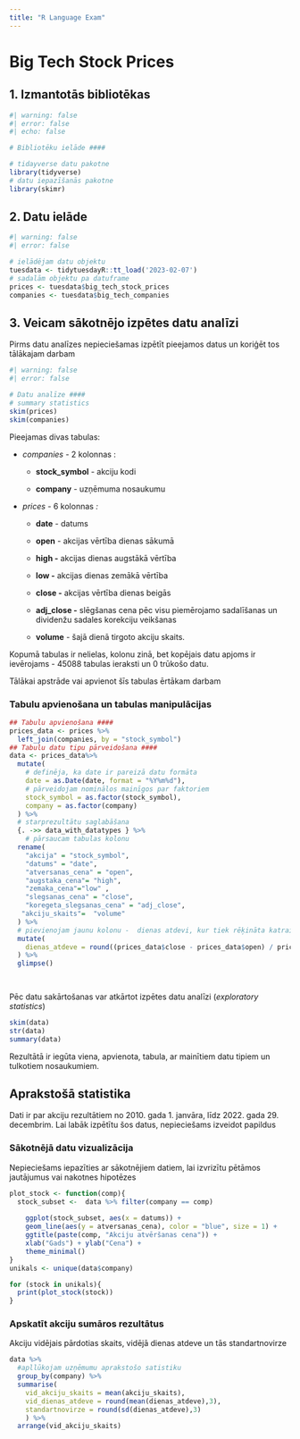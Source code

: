 ```yaml
---
title: "R Language Exam"
---
```


# Big Tech Stock Prices

## 1. Izmantotās bibliotēkas

```r
#| warning: false
#| error: false
#| echo: false

# Bibliotēku ielāde ####

# tidayverse datu pakotne
library(tidyverse)
# datu iepazīšanās pakotne
library(skimr)

```

## 2. Datu ielāde

```r
#| warning: false
#| error: false

# ielādējam datu objektu
tuesdata <- tidytuesdayR::tt_load('2023-02-07')
# sadalām objektu pa datuframe
prices <- tuesdata$big_tech_stock_prices 
companies <- tuesdata$big_tech_companies
```

## 3. Veicam sākotnējo izpētes datu analīzi

Pirms datu analīzes nepieciešamas izpētīt pieejamos datus un koriģēt tos tālākajam darbam

```r
#| warning: false
#| error: false

# Datu analīze ####
# summary statistics
skim(prices)
skim(companies)

```

Pieejamas divas tabulas:

-   *companies* - 2 kolonnas :

    -   **stock_symbol** - akciju kodi

    -   **company** - uzņēmuma nosaukumu

-   *prices -* 6 kolonnas *:*

    -   **date** - datums

    -   **open** - akcijas vērtība dienas sākumā

    -   **high -** akcijas dienas augstākā vērtība

    -   **low -** akcijas dienas zemākā vērtība

    -   **close -** akcijas vērtība dienas beigās

    -   **adj_close -** slēgšanas cena pēc visu piemērojamo sadalīšanas un dividenžu sadales korekciju veikšanas

    -   **volume** - šajā dienā tirgoto akciju skaits.

Kopumā tabulas ir nelielas, kolonu zinā, bet kopējais datu apjoms ir ievērojams - 45088 tabulas ieraksti un 0 trūkošo datu.

Tālākai apstrāde vai apvienot šīs tabulas ērtākam darbam

### Tabulu apvienošana un tabulas manipulācijas

```r
## Tabulu apvienošana ####
prices_data <- prices %>% 
  left_join(companies, by = "stock_symbol")
## Tabulu datu tipu pārveidošana ####
data <- prices_data%>% 
  mutate(
    # definēja, ka date ir pareizā datu formāta
    date = as.Date(date, format = "%Y%m%d"),
    # pārveidojam nominālos mainīgos par faktoriem
    stock_symbol = as.factor(stock_symbol),
    company = as.factor(company)
  ) %>% 
  # starprezultātu saglabāšana
  {. ->> data_with_datatypes } %>% 
    # pārsaucam tabulas kolonu
  rename(
    "akcija" = "stock_symbol",
    "datums" = "date",
    "atversanas_cena" = "open",
    "augstaka_cena"= "high",
    "zemaka_cena"="low" ,
    "slegsanas_cena" = "close",
    "koregeta_slegsanas_cena" = "adj_close",
   "akciju_skaits"=  "volume"
  ) %>%
  # pievienojam jaunu kolonu -  dienas atdevi, kur tiek rēķināta katrai rindai
  mutate(
    dienas_atdeve = round((prices_data$close - prices_data$open) / prices_data$open * 100,3)
  ) %>% 
  glimpse()

 
```

Pēc datu sakārtošanas var atkārtot izpētes datu analīzi (*exploratory statistics*)

```r
skim(data)
str(data)
summary(data)
```

Rezultātā ir iegūta viena, apvienota, tabula, ar mainītiem datu tipiem un tulkotiem nosaukumiem.

## Aprakstošā statistika 

Dati ir par akciju rezultātiem no 2010. gada 1. janvāra, līdz 2022. gada 29. decembrim. Lai labāk izpētītu šos datus, nepieciešams izveidot papildus

### Sākotnējā datu vizualizācija

Nepieciešams iepazīties ar sākotnējiem datiem, lai izvrizītu pētāmos jautājumus vai nakotnes hipotēzes

```r
plot_stock <- function(comp){
  stock_subset <-  data %>% filter(company == comp)
  
    ggplot(stock_subset, aes(x = datums)) +
    geom_line(aes(y = atversanas_cena), color = "blue", size = 1) +
    ggtitle(paste(comp, "Akciju atvēršanas cena")) +
    xlab("Gads") + ylab("Cena") +
    theme_minimal()
}
unikals <- unique(data$company)

for (stock in unikals){
  print(plot_stock(stock))
}
```

### Apskatīt akciju sumāros rezultātus

Akciju vidējais pārdotias skaits, vidējā dienas atdeve un tās standartnovirze

```r
data %>% 
  #apllūkojam uzņēmumu aprakstošo satistiku
  group_by(company) %>% 
  summarise(
    vid_akciju_skaits = mean(akciju_skaits),
    vid_dienas_atdeve = round(mean(dienas_atdeve),3),
    standartnovirze = round(sd(dienas_atdeve),3)
    ) %>% 
  arrange(vid_akciju_skaits)
```
